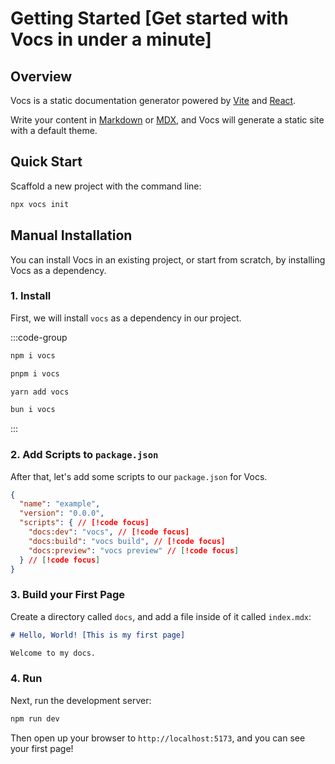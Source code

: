 # Getting Started [Get started with Vocs in under a minute]

## Overview

Vocs is a static documentation generator powered by [Vite](https://vitejs.dev) and [React](https://react.dev).

Write your content in [Markdown](#TODO) or [MDX](#TODO), and Vocs will generate a static site with a default theme.

## Quick Start

Scaffold a new project with the command line:

```bash
npx vocs init
```

## Manual Installation

You can install Vocs in an existing project, or start from scratch, by installing Vocs as a dependency.

### 1. Install

First, we will install `vocs` as a dependency in our project.

:::code-group

```bash [npm]
npm i vocs
```

```bash [pnpm]
pnpm i vocs
```

```bash [yarn]
yarn add vocs
```

```bash [bun]
bun i vocs
```

:::

### 2. Add Scripts to `package.json`

After that, let's add some scripts to our `package.json` for Vocs.

```json [package.json]
{
  "name": "example",
  "version": "0.0.0",
  "scripts": { // [!code focus]
    "docs:dev": "vocs", // [!code focus] 
    "docs:build": "vocs build", // [!code focus]
    "docs:preview": "vocs preview" // [!code focus]
  } // [!code focus]
}
```

### 3. Build your First Page

Create a directory called `docs`, and add a file inside of it called `index.mdx`:

```markdown [docs/index.mdx]
# Hello, World! [This is my first page]

Welcome to my docs. 
```

### 4. Run

Next, run the development server:

```bash
npm run dev
```

Then open up your browser to `http://localhost:5173`, and you can see your first page!